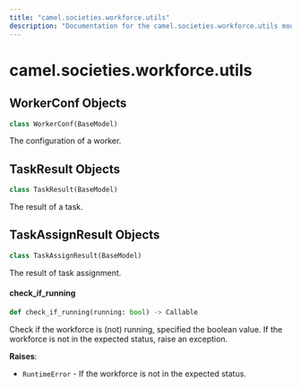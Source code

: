 ```yaml
---
title: "camel.societies.workforce.utils"
description: "Documentation for the camel.societies.workforce.utils module"
---
```


<a id="camel.societies.workforce.utils"></a>

# camel.societies.workforce.utils

<a id="camel.societies.workforce.utils.WorkerConf"></a>

## WorkerConf Objects

```python
class WorkerConf(BaseModel)
```

The configuration of a worker.

<a id="camel.societies.workforce.utils.TaskResult"></a>

## TaskResult Objects

```python
class TaskResult(BaseModel)
```

The result of a task.

<a id="camel.societies.workforce.utils.TaskAssignResult"></a>

## TaskAssignResult Objects

```python
class TaskAssignResult(BaseModel)
```

The result of task assignment.

<a id="camel.societies.workforce.utils.check_if_running"></a>

#### check\_if\_running

```python
def check_if_running(running: bool) -> Callable
```

Check if the workforce is (not) running, specified the boolean value.
If the workforce is not in the expected status, raise an exception.

**Raises**:

- `RuntimeError` - If the workforce is not in the expected status.

